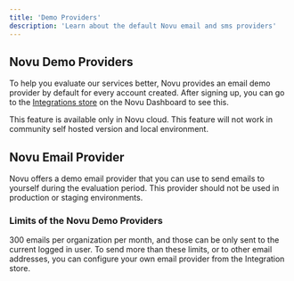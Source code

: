 ```yaml
---
title: 'Demo Providers'
description: 'Learn about the default Novu email and sms providers'
---
```


## Novu Demo Providers

To help you evaluate our services better, Novu provides an email demo provider by default for every account created. After signing up, you can go to the [Integrations store](https://dashboard.novu.co/integrations?utm_campaign=docs-default-providers) on the Novu Dashboard to see this.

<Callout type="info">
  This feature is available only in Novu cloud. This feature will not work in community self hosted
  version and local environment.
</Callout>

## Novu Email Provider

Novu offers a demo email provider that you can use to send emails to yourself during the evaluation period. This provider should not be used in production or staging environments.

### Limits of the Novu Demo Providers

300 emails per organization per month, and those can be only sent to the current logged in user.
To send more than these limits, or to other email addresses, you can configure your own email provider from the Integration store.